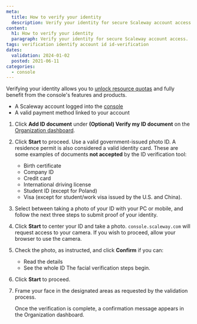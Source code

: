 ```yaml
---
meta:
  title: How to verify your identity
  description: Verify your identity for secure Scaleway account access.
content:
  h1: How to verify your identity
  paragraph: Verify your identity for secure Scaleway account access.
tags: verification identify account id id-verification
dates:
  validation: 2024-01-02
  posted: 2021-06-11
categories:
  - console
---
```


Verifying your identity allows you to [unlock resource quotas](/identity-and-access-management/organizations-and-projects/additional-content/organization-quotas/) and fully benefit from the console's features and products.

<Macro id="requirements" />

- A Scaleway account logged into the [console](https://console.scaleway.com/)
- A valid payment method linked to your account

1. Click **Add ID document** under **(Optional) Verify my ID document** on the [Organization dashboard](https://console.scaleway.com/organization/).
    <Lightbox src="scaleway-add-id-document.webp" alt="" />
2. Click **Start** to proceed.
    <Lightbox src="scaleway-choose-country-of-issue.webp" alt="" />
    <Message type="important">
      Use a valid government-issued photo ID. A residence permit is also considered a valid identity card.
      These are some examples of documents **not accepted** by the ID verification tool:
      - Birth certificate
      - Company ID
      - Credit card
      - International driving license
      - Student ID (except for Poland)
      - Visa (except for student/work visa issued by the U.S. and China).
    </Message>
4. Select between taking a photo of your ID with your PC or mobile, and follow the next three steps to submit proof of your identity.

5. Click **Start** to center your ID and take a photo.
    <Message type="important">
      `console.scaleway.com` will request access to your camera. If you wish to proceed, allow your browser to use the camera.
    </Message>
6. Check the photo, as instructed, and click **Confirm** if you can:
    - Read the details
    - See the whole ID
    The facial verification steps begin.
7. Click **Start** to proceed.
8. Frame your face in the designated areas as requested by the validation process.

    Once the verification is complete, a confirmation message appears in the Organization dashboard.
